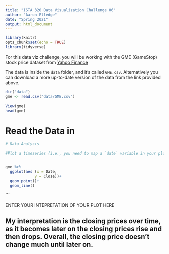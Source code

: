 ```yaml
---
title: "ISTA 320 Data Visualization Challenge 06"
author: "Aaron Elledge"
date: "Spring 2021"
output: html_document
---
```


```r
library(knitr)
opts_chunk$set(echo = TRUE)
library(tidyverse)

```

For this data viz challenge, you will be working with the GME (GameStop) stock price dataset from [Yahoo Finance](https://finance.yahoo.com/quote/GME/history?period1=1583193600&period2=1614729600&interval=1d&filter=history&frequency=1d&includeAdjustedClose=true)

The data is inside the `data` folder, and it's called `GME.csv`. Alternatively you can download a more up-to-date version of the data from the link provided above.

```r
dir("data")
gme <- read.csv("data/GME.csv")

View(gme)
head(gme)

```

# Read the Data in

```r
# Data Analysis

#Plot a timeseries (i.e., you need to map a `date` variable in your plot).


gme %>%
  ggplot(aes (x = Date,
             y = Close))+
  geom_point()+
  geom_line()
```


```

ENTER YOUR INTEPRETATION OF YOUR PLOT HERE

## My interpretation is the closing prices over time, as it becomes later on the closing prices rise and then drops. Overall, the closing price doesn't change much until later on.